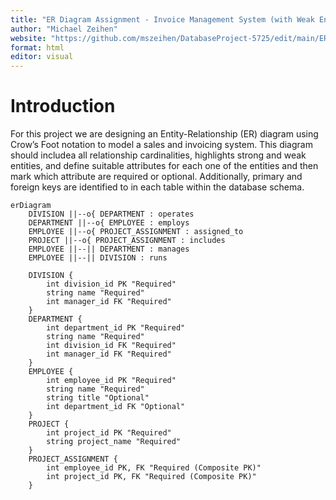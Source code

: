 ```yaml
---
title: "ER Diagram Assignment - Invoice Management System (with Weak Entity)"
author: "Michael Zeihen"
website: "https://github.com/mszeihen/DatabaseProject-5725/edit/main/ERDiagram_Assignment.qmd"
format: html
editor: visual
---
```


# Introduction

For this project we are designing an Entity-Relationship (ER) diagram using Crow’s Foot notation to model a sales and invoicing system. This diagram should includea all relationship cardinalities, highlights strong and weak entities, and define suitable attributes for each one of the entities and then mark which attribute are required or optional. Additionally, primary and foreign keys are identified to in each table within the database schema.


```mermaid
erDiagram
    DIVISION ||--o{ DEPARTMENT : operates
    DEPARTMENT ||--o{ EMPLOYEE : employs
    EMPLOYEE ||--o{ PROJECT_ASSIGNMENT : assigned_to
    PROJECT ||--o{ PROJECT_ASSIGNMENT : includes
    EMPLOYEE ||--|| DEPARTMENT : manages
    EMPLOYEE ||--|| DIVISION : runs

    DIVISION {
        int division_id PK "Required"
        string name "Required"
        int manager_id FK "Required"
    }
    DEPARTMENT {
        int department_id PK "Required"
        string name "Required"
        int division_id FK "Required"
        int manager_id FK "Required"
    }
    EMPLOYEE {
        int employee_id PK "Required"
        string name "Required"
        string title "Optional"
        int department_id FK "Optional"
    }
    PROJECT {
        int project_id PK "Required"
        string project_name "Required"
    }
    PROJECT_ASSIGNMENT {
        int employee_id PK, FK "Required (Composite PK)"
        int project_id PK, FK "Required (Composite PK)"
    }

```


